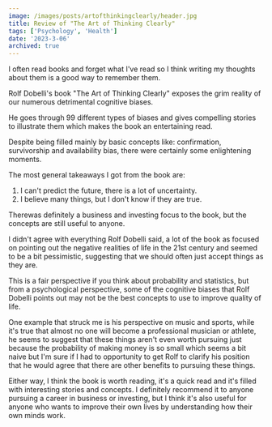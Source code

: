 ```yaml
---
image: /images/posts/artofthinkingclearly/header.jpg
title: Review of "The Art of Thinking Clearly"
tags: ['Psychology', 'Health']
date: '2023-3-06'
archived: true
---
```


I often read books and forget what I've read so I think writing my thoughts about them is a good way to remember them.

Rolf Dobelli's book "The Art of Thinking Clearly" exposes the grim reality of our numerous detrimental cognitive biases.

He goes through 99 different types of biases and gives compelling stories to illustrate them which makes the book an entertaining read.

Despite being filled mainly by basic concepts like: confirmation, survivorship and availability bias, there were certainly some enlightening moments.

The most general takeaways I got from the book are:

1. I can't predict the future, there is a lot of uncertainty.
2. I believe many things, but I don't know if they are true.

Therewas definitely a business and investing focus to the book, but the concepts are still useful to anyone.

I didn't agree with everything Rolf Dobelli said, a lot of the book as focused on pointing out the negative realities of life in the 21st century
and seemed to be a bit pessimistic, suggesting that we should often just accept things as they are.

This is a fair perspective if you think about probability and statistics, but from a psychological perspective, some of the cognitive biases
that Rolf Dobelli points out may not be the best concepts to use to improve quality of life.

One example that struck me is his perspective on music and sports, while it's true that almost no one will become a professional musician or athlete,
he seems to suggest that these things aren't even worth pursuing just because the probability of making money is so small which seems a bit naive but I'm
sure if I had to opportunity to get Rolf to clarify his position that he would agree that there are other benefits to pursuing these things.

Either way, I think the book is worth reading, it's a quick read and it's filled with interesting stories and concepts.
I definitely recommend it to anyone pursuing a career in business or investing, but I think it's also useful for anyone who wants to improve their
own lives by understanding how their own minds work.
